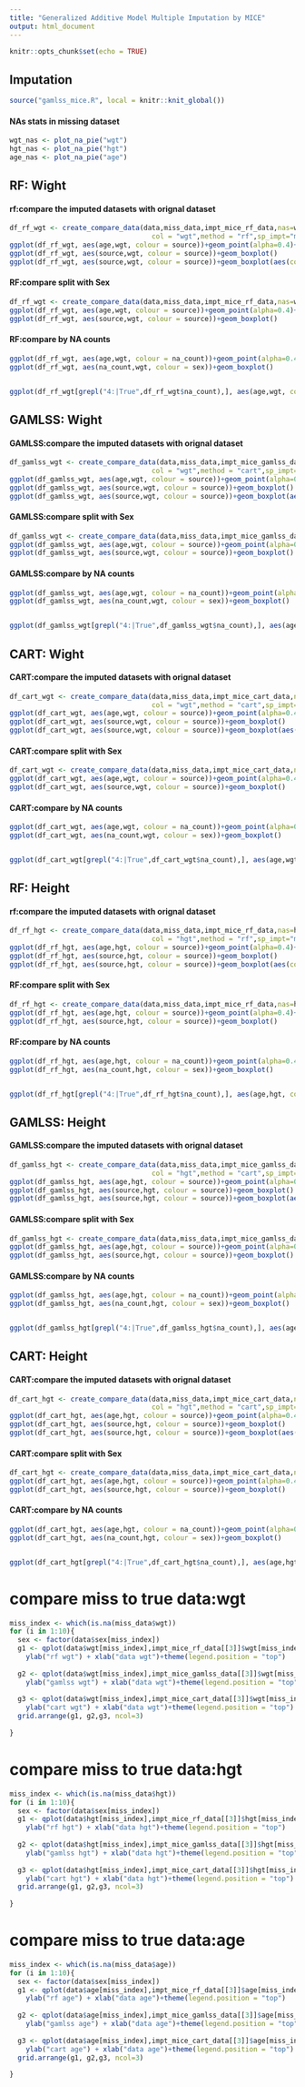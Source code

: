 ```yaml
---
title: "Generalized Additive Model Multiple Imputation by MICE"
output: html_document
---
```


```r
knitr::opts_chunk$set(echo = TRUE)
```


## Imputation
```r
source("gamlss_mice.R", local = knitr::knit_global())
```

#### NAs stats in missing dataset

```r

wgt_nas <- plot_na_pie("wgt")
hgt_nas <- plot_na_pie("hgt")
age_nas <- plot_na_pie("age")
```

## RF: Wight

#### rf:compare the imputed datasets with orignal dataset

```r
df_rf_wgt <- create_compare_data(data,miss_data,impt_mice_rf_data,nas=wgt_nas,
                                   col = "wgt",method = "rf",sp_impt="method")
ggplot(df_rf_wgt, aes(age,wgt, colour = source))+geom_point(alpha=0.4)+stat_smooth()
ggplot(df_rf_wgt, aes(source,wgt, colour = source))+geom_boxplot()
ggplot(df_rf_wgt, aes(source,wgt, colour = source))+geom_boxplot(aes(colour=sex))

```


#### RF:compare split with Sex

```r
df_rf_wgt <- create_compare_data(data,miss_data,impt_mice_rf_data,nas=wgt_nas,col = "wgt",method = "rf",sp_impt="sex")
ggplot(df_rf_wgt, aes(age,wgt, colour = source))+geom_point(alpha=0.4)+stat_smooth()
ggplot(df_rf_wgt, aes(source,wgt, colour = source))+geom_boxplot()

```

#### RF:compare by NA counts

```r


ggplot(df_rf_wgt, aes(age,wgt, colour = na_count))+geom_point(alpha=0.4)+stat_smooth()
ggplot(df_rf_wgt, aes(na_count,wgt, colour = sex))+geom_boxplot()


ggplot(df_rf_wgt[grepl("4:|True",df_rf_wgt$na_count),], aes(age,wgt, colour = na_count))+geom_point(alpha=0.4)+stat_smooth()


```


## GAMLSS: Wight

#### GAMLSS:compare the imputed datasets with orignal dataset

```r
df_gamlss_wgt <- create_compare_data(data,miss_data,impt_mice_gamlss_data,nas=wgt_nas,
                                   col = "wgt",method = "cart",sp_impt="method")
ggplot(df_gamlss_wgt, aes(age,wgt, colour = source))+geom_point(alpha=0.4)+stat_smooth()
ggplot(df_gamlss_wgt, aes(source,wgt, colour = source))+geom_boxplot()
ggplot(df_gamlss_wgt, aes(source,wgt, colour = source))+geom_boxplot(aes(colour=sex))

```


#### GAMLSS:compare split with Sex

```r
df_gamlss_wgt <- create_compare_data(data,miss_data,impt_mice_gamlss_data,nas=wgt_nas,col = "wgt",method = "cart",sp_impt="sex")
ggplot(df_gamlss_wgt, aes(age,wgt, colour = source))+geom_point(alpha=0.4)+stat_smooth()
ggplot(df_gamlss_wgt, aes(source,wgt, colour = source))+geom_boxplot()

```

#### GAMLSS:compare by NA counts

```r


ggplot(df_gamlss_wgt, aes(age,wgt, colour = na_count))+geom_point(alpha=0.4)+stat_smooth()
ggplot(df_gamlss_wgt, aes(na_count,wgt, colour = sex))+geom_boxplot()


ggplot(df_gamlss_wgt[grepl("4:|True",df_gamlss_wgt$na_count),], aes(age,wgt, colour = na_count))+geom_point(alpha=0.4)+stat_smooth()


```




## CART: Wight

#### CART:compare the imputed datasets with orignal dataset

```r
df_cart_wgt <- create_compare_data(data,miss_data,impt_mice_cart_data,nas=wgt_nas,
                                   col = "wgt",method = "cart",sp_impt="method")
ggplot(df_cart_wgt, aes(age,wgt, colour = source))+geom_point(alpha=0.4)+stat_smooth()
ggplot(df_cart_wgt, aes(source,wgt, colour = source))+geom_boxplot()
ggplot(df_cart_wgt, aes(source,wgt, colour = source))+geom_boxplot(aes(colour=sex))

```


#### CART:compare split with Sex

```r
df_cart_wgt <- create_compare_data(data,miss_data,impt_mice_cart_data,nas=wgt_nas,col = "wgt",method = "cart",sp_impt="sex")
ggplot(df_cart_wgt, aes(age,wgt, colour = source))+geom_point(alpha=0.4)+stat_smooth()
ggplot(df_cart_wgt, aes(source,wgt, colour = source))+geom_boxplot()

```

#### CART:compare by NA counts

```r


ggplot(df_cart_wgt, aes(age,wgt, colour = na_count))+geom_point(alpha=0.4)+stat_smooth()
ggplot(df_cart_wgt, aes(na_count,wgt, colour = sex))+geom_boxplot()


ggplot(df_cart_wgt[grepl("4:|True",df_cart_wgt$na_count),], aes(age,wgt, colour = na_count))+geom_point(alpha=0.4)+stat_smooth()


```


## RF: Height

#### rf:compare the imputed datasets with orignal dataset

```r
df_rf_hgt <- create_compare_data(data,miss_data,impt_mice_rf_data,nas=hgt_nas,
                                   col = "hgt",method = "rf",sp_impt="method")
ggplot(df_rf_hgt, aes(age,hgt, colour = source))+geom_point(alpha=0.4)+stat_smooth()
ggplot(df_rf_hgt, aes(source,hgt, colour = source))+geom_boxplot()
ggplot(df_rf_hgt, aes(source,hgt, colour = source))+geom_boxplot(aes(colour=sex))

```


#### RF:compare split with Sex

```r
df_rf_hgt <- create_compare_data(data,miss_data,impt_mice_rf_data,nas=hgt_nas,col = "hgt",method = "rf",sp_impt="sex")
ggplot(df_rf_hgt, aes(age,hgt, colour = source))+geom_point(alpha=0.4)+stat_smooth()
ggplot(df_rf_hgt, aes(source,hgt, colour = source))+geom_boxplot()

```

#### RF:compare by NA counts

```r


ggplot(df_rf_hgt, aes(age,hgt, colour = na_count))+geom_point(alpha=0.4)+stat_smooth()
ggplot(df_rf_hgt, aes(na_count,hgt, colour = sex))+geom_boxplot()


ggplot(df_rf_hgt[grepl("4:|True",df_rf_hgt$na_count),], aes(age,hgt, colour = na_count))+geom_point(alpha=0.4)+stat_smooth()


```


## GAMLSS: Height

#### GAMLSS:compare the imputed datasets with orignal dataset

```r
df_gamlss_hgt <- create_compare_data(data,miss_data,impt_mice_gamlss_data,nas=hgt_nas,
                                   col = "hgt",method = "cart",sp_impt="method")
ggplot(df_gamlss_hgt, aes(age,hgt, colour = source))+geom_point(alpha=0.4)+stat_smooth()
ggplot(df_gamlss_hgt, aes(source,hgt, colour = source))+geom_boxplot()
ggplot(df_gamlss_hgt, aes(source,hgt, colour = source))+geom_boxplot(aes(colour=sex))

```


#### GAMLSS:compare split with Sex

```r
df_gamlss_hgt <- create_compare_data(data,miss_data,impt_mice_gamlss_data,nas=hgt_nas,col = "hgt",method = "cart",sp_impt="sex")
ggplot(df_gamlss_hgt, aes(age,hgt, colour = source))+geom_point(alpha=0.4)+stat_smooth()
ggplot(df_gamlss_hgt, aes(source,hgt, colour = source))+geom_boxplot()

```

#### GAMLSS:compare by NA counts

```r


ggplot(df_gamlss_hgt, aes(age,hgt, colour = na_count))+geom_point(alpha=0.4)+stat_smooth()
ggplot(df_gamlss_hgt, aes(na_count,hgt, colour = sex))+geom_boxplot()


ggplot(df_gamlss_hgt[grepl("4:|True",df_gamlss_hgt$na_count),], aes(age,hgt, colour = na_count))+geom_point(alpha=0.4)+stat_smooth()


```




## CART: Height

#### CART:compare the imputed datasets with orignal dataset

```r
df_cart_hgt <- create_compare_data(data,miss_data,impt_mice_cart_data,nas=hgt_nas,
                                   col = "hgt",method = "cart",sp_impt="method")
ggplot(df_cart_hgt, aes(age,hgt, colour = source))+geom_point(alpha=0.4)+stat_smooth()
ggplot(df_cart_hgt, aes(source,hgt, colour = source))+geom_boxplot()
ggplot(df_cart_hgt, aes(source,hgt, colour = source))+geom_boxplot(aes(colour=sex))

```


#### CART:compare split with Sex

```r
df_cart_hgt <- create_compare_data(data,miss_data,impt_mice_cart_data,nas=hgt_nas,col = "hgt",method = "cart",sp_impt="sex")
ggplot(df_cart_hgt, aes(age,hgt, colour = source))+geom_point(alpha=0.4)+stat_smooth()
ggplot(df_cart_hgt, aes(source,hgt, colour = source))+geom_boxplot()

```

#### CART:compare by NA counts

```r


ggplot(df_cart_hgt, aes(age,hgt, colour = na_count))+geom_point(alpha=0.4)+stat_smooth()
ggplot(df_cart_hgt, aes(na_count,hgt, colour = sex))+geom_boxplot()


ggplot(df_cart_hgt[grepl("4:|True",df_cart_hgt$na_count),], aes(age,hgt, colour = na_count))+geom_point(alpha=0.4)+stat_smooth()


```

# compare miss to true data:wgt

```r
miss_index <- which(is.na(miss_data$wgt))
for (i in 1:10){
  sex <- factor(data$sex[miss_index])
  g1 <- qplot(data$wgt[miss_index],impt_mice_rf_data[[3]]$wgt[miss_index],col=sex)+stat_smooth()+ylim(-10, 105)+
    ylab("rf wgt") + xlab("data wgt")+theme(legend.position = "top")
  
  g2 <- qplot(data$wgt[miss_index],impt_mice_gamlss_data[[3]]$wgt[miss_index],col=sex)+stat_smooth()+ylim(-10, 105)+
    ylab("gamlss wgt") + xlab("data wgt")+theme(legend.position = "top")
  
  g3 <- qplot(data$wgt[miss_index],impt_mice_cart_data[[3]]$wgt[miss_index],col=sex)+stat_smooth()+ylim(-10, 105)+
    ylab("cart wgt") + xlab("data wgt")+theme(legend.position = "top")
  grid.arrange(g1, g2,g3, ncol=3)
  
}
```

# compare miss to true data:hgt

```r
miss_index <- which(is.na(miss_data$hgt))
for (i in 1:10){
  sex <- factor(data$sex[miss_index])
  g1 <- qplot(data$hgt[miss_index],impt_mice_rf_data[[3]]$hgt[miss_index],col=sex)+stat_smooth()+ylim(30, 215)+
    ylab("rf hgt") + xlab("data hgt")+theme(legend.position = "top")
  
  g2 <- qplot(data$hgt[miss_index],impt_mice_gamlss_data[[3]]$hgt[miss_index],col=sex)+stat_smooth()+ylim(30, 215)+
    ylab("gamlss hgt") + xlab("data hgt")+theme(legend.position = "top")
  
  g3 <- qplot(data$hgt[miss_index],impt_mice_cart_data[[3]]$hgt[miss_index],col=sex)+stat_smooth()+ylim(30, 215)+
    ylab("cart hgt") + xlab("data hgt")+theme(legend.position = "top")
  grid.arrange(g1, g2,g3, ncol=3)
  
}
```


# compare miss to true data:age

```r
miss_index <- which(is.na(miss_data$age))
for (i in 1:10){
  sex <- factor(data$sex[miss_index])
  g1 <- qplot(data$age[miss_index],impt_mice_rf_data[[3]]$age[miss_index],col=sex)+stat_smooth()+ylim(-5,22)+
    ylab("rf age") + xlab("data age")+theme(legend.position = "top")
  
  g2 <- qplot(data$age[miss_index],impt_mice_gamlss_data[[3]]$age[miss_index],col=sex)+stat_smooth()+ylim(-5,22)+
    ylab("gamlss age") + xlab("data age")+theme(legend.position = "top")
  
  g3 <- qplot(data$age[miss_index],impt_mice_cart_data[[3]]$age[miss_index],col=sex)+stat_smooth()+ylim(-5,22)+
    ylab("cart age") + xlab("data age")+theme(legend.position = "top")
  grid.arrange(g1, g2,g3, ncol=3)
  
}
```

